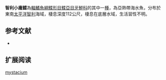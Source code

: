 {{Speciesbox
| name = 智利小庸鰈
| image = 
| image_width = 250px
| image_caption = 
| status = NE
| status_system = IUCN3.1
| genus = Hippoglossina
| species = mystacium
| authority = [[Ginsburg|Ginsburg]], 1936
| synonyms = 
}}

'''智利小庸鰈'''為[[輻鰭魚綱|輻鰭魚綱]][[鰈形目|鰈形目]][[鰈亞目|鰈亞目]][[牙鮃科|牙鮃科]]的其中一[[種|種]]，為亞熱帶海水魚，分布於東南[[太平洋|太平洋]][[智利|智利]]海域，棲息深度112公尺，棲息在底層水域，生活習性不明。
==参考文献==
*{{FishBase_species|genus=Hippoglossina|species=mystacium|year=2014|month=3}}

== 扩展阅读 ==
{{refbegin}}
{{wikispecies-inline|Hippoglossina mystacium|智利小庸鰈}}
{{refend}}
{{Taxonbar|from=Q2031979}}

[[Category:小庸鰈屬|mystacium]]


{{魚類小作品}}